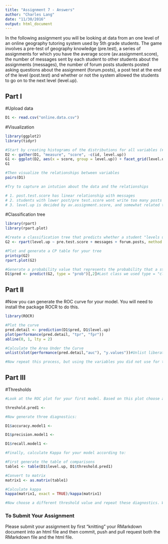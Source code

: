 ```yaml
---
title: "Assignment 7 - Answers"
author: "Charles Lang"
date: "11/30/2016"
output: html_document
---
```


In the following assignment you will be looking at data from an one level of an online geography tutoring system used by 5th grade students. The game involves a pre-test of geography knowledge (pre.test), a series of assignments for which you have the average score (av.assignment.score),  the number of messages sent by each student to other students about the assignments (messages), the number of forum posts students posted asking questions about the assignment (forum.posts), a post test at the end of the level (post.test) and whether or not the system allowed the students to go on to the next level (level.up).  

## Part I

#Upload data
```r
D1 <- read.csv("online.data.csv")
```

#Visualization 
```r
library(ggplot2)
library(tidyr)

#Start by creating histograms of the distributions for all variables (#HINT: look up "facet" in the ggplot documentation)
D2 <- gather(D1, "measure", "score", -c(id, level.up))
G1 <- ggplot(D2, aes(x = score, group = level.up)) + facet_grid(level.up~measure, scales = "free") + geom_histogram(stat = "count")
G1

#Then visualize the relationships between variables
pairs(D1)

#Try to capture an intution about the data and the relationships

# 1. post.test.score has linear relationship with messages
# 2. students with lower post/pre test.score wont write too many posts on forum, but students with fewer forum posts might have high post/pre test.score
# 3. level.up is decided by av.assignment.score, and somewhat related to post.test.score

```
#Classification tree
```r
library(rpart)
library(rpart.plot)

#Create a classification tree that predicts whether a student "levels up" in the online course using three variables of your choice (As we did last time, set all controls to their minimums)
G2 <- rpart(level.up ~ pre.test.score + messages + forum.posts, method = "class", data = D1, control = rpart.control(cp=0.01))

#Plot and generate a CP table for your tree 
printcp(G2)
rpart.plot(G2)

#Generate a probability value that represents the probability that a student levels up based your classification tree 
D1$pred <- predict(G2, type = "prob")[,2]#Last class we used type = "class" which predicted the classification for us, this time we are using type = "prob" to see the probability that our classififcation is based on.
```
## Part II
#Now you can generate the ROC curve for your model. You will need to install the package ROCR to do this.
```r
library(ROCR)

#Plot the curve
pred.detail <- prediction(D1$pred, D1$level.up) 
plot(performance(pred.detail, "tpr", "fpr"))
abline(0, 1, lty = 2)

#Calculate the Area Under the Curve
unlist(slot(performance(pred.detail,"auc"), "y.values"))#Unlist liberates the AUC value from the "performance" object created by ROCR

#Now repeat this process, but using the variables you did not use for the previous model and compare the plots & results of your two models. Which one do you think was the better model? Why?

```
## Part III
#Thresholds
```r
#Look at the ROC plot for your first model. Based on this plot choose a probability threshold that balances capturing the most correct predictions against false positives. Then generate a new variable in your data set that classifies each student according to your chosen threshold.

threshold.pred1 <- 

#Now generate three diagnostics:

D1$accuracy.model1 <-

D1$precision.model1 <- 

D1$recall.model1 <- 

#Finally, calculate Kappa for your model according to:

#First generate the table of comparisons
table1 <- table(D1$level.up, D1$threshold.pred1)

#Convert to matrix
matrix1 <- as.matrix(table1)

#Calculate kappa
kappa(matrix1, exact = TRUE)/kappa(matrix1)

#Now choose a different threshold value and repeat these diagnostics. What conclusions can you draw about your two thresholds?

```

### To Submit Your Assignment

Please submit your assignment by first "knitting" your RMarkdown document into an html file and then commit, push and pull request both the RMarkdown file and the html file.
